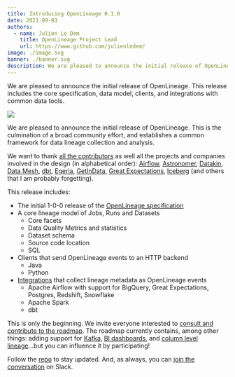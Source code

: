 ```yaml
---
title: Introducing OpenLineage 0.1.0
date: 2021-09-03
authors: 
  - name: Julien Le Dem
    title: OpenLineage Project Lead
    url: https://www.github.com/julienledem/
image: ./image.svg
banner: ./banner.svg
description: We are pleased to announce the initial release of OpenLineage. This release includes the core specification, data model, clients, and integrations with common data tools.
---
```

We are pleased to announce the initial release of OpenLineage. This release includes the core specification, data model, clients, and integrations with common data tools.

![](./banner.svg#banner)

<!--truncate-->

We are pleased to announce the initial release of OpenLineage. This is the culmination of a broad community effort, and establishes a common framework for data lineage collection and analysis.

We want to thank [all the contributors](https://github.com/OpenLineage/OpenLineage/graphs/contributors) as well all the projects and companies involved in the design (in alphabetical order): [Airflow](https://airflow.apache.org), [Astronomer](https://www.astronomer.io), [Datakin](https://datakin.com), [Data Mesh](https://datameshlearning.com), [dbt](https://www.getdbt.com), [Egeria](https://egeria.odpi.org), [GetInData](https://getindata.com), [Great Expectations](https://greatexpectations.io), [Iceberg](https://iceberg.apache.org) (and others that I am probably forgetting).

This release includes:
* The initial 1-0-0 release of the [OpenLineage specification](https://github.com/OpenLineage/OpenLineage/blob/main/spec/OpenLineage.md)
* A core lineage model of Jobs, Runs and Datasets
  * Core facets
  * Data Quality Metrics and statistics
  * Dataset schema
  * Source code location
  * SQL
* Clients that send OpenLineage events to an HTTP backend
  * Java
  * Python
* [Integrations](https://github.com/OpenLineage/OpenLineage/tree/main/integration) that collect lineage metadata as OpenLineage events
  * Apache Airflow with support for BigQuery, Great Expectations, Postgres, Redshift, Snowflake
  * Apache Spark
  * dbt

This is only the beginning. We invite everyone interested to [consult and contribute to the roadmap](https://github.com/OpenLineage/OpenLineage/projects). The roadmap currently contains, among other things: adding support for [Kafka](https://github.com/OpenLineage/OpenLineage/issues/152), [BI dashboards](https://github.com/OpenLineage/OpenLineage/issues/207), and [column level lineage](https://github.com/OpenLineage/OpenLineage/issues/148)...but you can influence it by participating!

Follow the [repo](https://github.com/OpenLineage/OpenLineage) to stay updated. And, as always, you can [join the conversation](http://bit.ly/OpenLineageSlack) on Slack.
